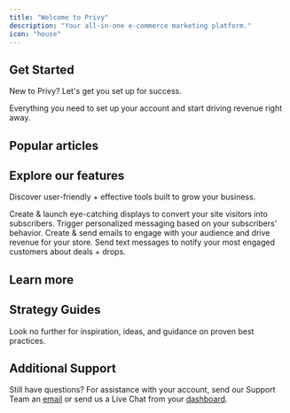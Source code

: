 ```yaml
---
title: "Welcome to Privy"
description: "Your all-in-one e-commerce marketing platform."
icon: "house"
---
```


## Get Started

New to Privy? Let's get you set up for success.

<Card title="Quickstart" icon="rocket" horizontal={true} href="/docs/learn/quickstart">
  Everything you need to set up your account and start driving revenue right away.
</Card>

## Popular articles

<CardGroup cols={3}>
  <Card title="Billing, Payments, and Refunds" horizontal={true} href="/docs/learn/account-settings-and-billing/account-settings/billing-payments-and-refunds" />

  <Card title="Display Targeting + Settings" href="/docs/learn/displays/settings-overview" />

  <Card title="Tips to Improve Deliverability" href="/docs/learn/deliverability/how-to-improve-deliverability" />

  <Card title="Coupon Codes" href="/docs/learn/content/coupon-codes" />

  <Card title="Email Authentication" href="/docs/learn/deliverability/understanding-email-authentication" />

  <Card title="Segments 101" href="/docs/guides/segmentation/segments-101" />
</CardGroup>

## Explore our features

Discover user-friendly + effective tools built to grow your business.

<CardGroup cols={2}>
  <Card title="Grow your list" href="/docs/learn/displays/displays-overview" img="/images/home/grow-list-graphic.png">
    Create & launch eye-catching displays to convert your site visitors into subscribers.
  </Card>

  <Card title="Automate your email strategy" href="/docs/learn/automations/automations-overview" img="/images/home/automation-graphic.png">
    Trigger personalized messaging based on your subscribers' behavior.
  </Card>

  <Card title="Send personalized emails" href="/docs/learn/email-campaigns/overview" img="/images/home/email-campaign-graphic.png">
    Create & send emails to engage with your audience and drive revenue for your store.
  </Card>

  <Card title="Drive revenue with SMS" href="/docs/learn/sms-campaigns/send-a-text-campaign" img="/images/home/sms-graphic.png">
    Send text messages to notify your most engaged customers about deals + drops.
  </Card>
</CardGroup>

## <Icon icon="circle-question" /> Learn more

<CardGroup cols={3}>
  <Card title="Content" horizontal={true} href="/docs/learn/content/overview" />

  <Card title="Contacts" href="/docs/learn/contact-management/overview" />

  <Card title="Deliverability" href="/docs/learn/deliverability/overview" />

  <Card title="Compliance" href="/docs/learn/compliance/overview" />

  <Card title="Integrations" href="/docs/learn/integrations/overview-integrations" />

  <Card title="Account + Billing" href="/docs/learn/account-settings-and-billing/overview" />
</CardGroup>

## <Icon icon="sparkles" /> Strategy Guides

Look no further for inspiration, ideas, and guidance on proven best practices.

<CardGroup cols={3}>
  <Card title="List Growth" horizontal={true} href="/docs/guides/list-growth/overview" />

  <Card title="Automations" horizontal={true} href="/docs/guides/automations/overview" />

  <Card title="Campaigns" horizontal={true} href="/docs/guides/campaigns/overview" />
</CardGroup>

<CardGroup cols={2}>
  <Card title="Segmentation" horizontal={true} href="/docs/guides/segmentation/overview" />

  <Card title="Deliverability" horizontal={true} href="/docs/guides/deliverability/overview" />
</CardGroup>

## <Icon icon="user-headset" /> Additional Support

Still have questions? For assistance with your account, send our Support Team an [email](mailto:support@privy.com) or send us a Live Chat from your [dashboard](https://dashboard.privy.com/).
